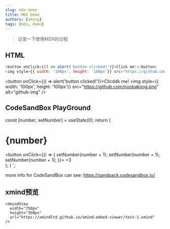 ```yaml
---
slug: mdx-demo
title: MDX Demo
authors: [akong]
tags: [mdx, demo]
---
```



> 记录一下使用MDX的过程

> <!--truncate-->

## HTML

```js
<button onClick={() => alert('button clicked!')}>Click me!</button>
<img style={{ width: '100px', height: '100px'}} src="https://github.com/noobakong.png" alt="github-img" />
```

<button onClick={() => alert('button clicked!')}>Clicddk me!</button>
<img style={{ width: '100px', height: '100px'}} src="https://github.com/noobakong.png" alt="github-img" />

## CodeSandBox PlayGround
  const [number, setNumber] = useState(0);
  return (
    <div>
      <h1>{number}</h1>
      <button onClick={() => {
        setNumber(number + 1);
        setNumber(number + 1);
        setNumber(number + 1);
      }}>
        +3
      </button>
    </div>
  );
}
`;

more info for CodeSandBox can see: https://sandpack.codesandbox.io/

<div>
  <Sandpack
    template="react"
    files={{
      '/App.js': reactCode
    }}
  />
</div>



## xmind预览

```tsx
<XmindView
  width="750px"
  height="350px"
  url="https://xmindltd.github.io/xmind-embed-viewer/test-1.xmind"
/>
```

<XmindView
  width="750px"
  height="350px"
  url="https://xmindltd.github.io/xmind-embed-viewer/test-1.xmind"
/>

